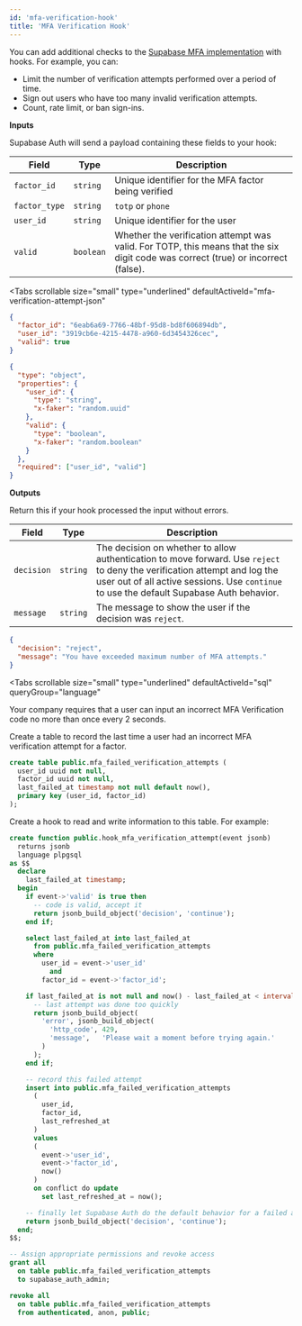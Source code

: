 ```yaml
---
id: 'mfa-verification-hook'
title: 'MFA Verification Hook'
---
```


You can add additional checks to the [Supabase MFA implementation](/docs/guides/auth/auth-mfa) with hooks. For example, you can:

- Limit the number of verification attempts performed over a period of time.
- Sign out users who have too many invalid verification attempts.
- Count, rate limit, or ban sign-ins.

**Inputs**

Supabase Auth will send a payload containing these fields to your hook:

| Field         | Type      | Description                                                                                                                       |
| ------------- | --------- | --------------------------------------------------------------------------------------------------------------------------------- |
| `factor_id`   | `string`  | Unique identifier for the MFA factor being verified                                                                               |
| `factor_type` | `string`  | `totp` or `phone`                                                                                                                 |
| `user_id`     | `string`  | Unique identifier for the user                                                                                                    |
| `valid`       | `boolean` | Whether the verification attempt was valid. For TOTP, this means that the six digit code was correct (true) or incorrect (false). |

<Tabs
  scrollable
  size="small"
  type="underlined"
  defaultActiveId="mfa-verification-attempt-json"
>
<TabPanel id="mfa-verification-attempt-json" label="JSON">

```json
{
  "factor_id": "6eab6a69-7766-48bf-95d8-bd8f606894db",
  "user_id": "3919cb6e-4215-4478-a960-6d3454326cec",
  "valid": true
}
```

</TabPanel>

<TabPanel id="mfa-verification-attempt-json-schema" label="JSON Schema">

```json
{
  "type": "object",
  "properties": {
    "user_id": {
      "type": "string",
      "x-faker": "random.uuid"
    },
    "valid": {
      "type": "boolean",
      "x-faker": "random.boolean"
    }
  },
  "required": ["user_id", "valid"]
}
```

</TabPanel>
</Tabs>

**Outputs**

Return this if your hook processed the input without errors.

| Field      | Type     | Description                                                                                                                                                                                                           |
| ---------- | -------- | --------------------------------------------------------------------------------------------------------------------------------------------------------------------------------------------------------------------- |
| `decision` | `string` | The decision on whether to allow authentication to move forward. Use `reject` to deny the verification attempt and log the user out of all active sessions. Use `continue` to use the default Supabase Auth behavior. |
| `message`  | `string` | The message to show the user if the decision was `reject`.                                                                                                                                                            |

```json
{
  "decision": "reject",
  "message": "You have exceeded maximum number of MFA attempts."
}
```

<Tabs
  scrollable
  size="small"
  type="underlined"
  defaultActiveId="sql"
  queryGroup="language"
>
<TabPanel id="sql" label="SQL">
<Tabs
  scrollable
  size="small"
  type="underlined"
  defaultActiveId="sql-limit-failed-mfa-verification-attempts"
>
<TabPanel id="sql-limit-failed-mfa-verification-attempts" label="Limit failed MFA verification attempts">

Your company requires that a user can input an incorrect MFA Verification code no more than once every 2 seconds.

Create a table to record the last time a user had an incorrect MFA verification attempt for a factor.

```sql
create table public.mfa_failed_verification_attempts (
  user_id uuid not null,
  factor_id uuid not null,
  last_failed_at timestamp not null default now(),
  primary key (user_id, factor_id)
);
```

Create a hook to read and write information to this table. For example:

```sql
create function public.hook_mfa_verification_attempt(event jsonb)
  returns jsonb
  language plpgsql
as $$
  declare
    last_failed_at timestamp;
  begin
    if event->'valid' is true then
      -- code is valid, accept it
      return jsonb_build_object('decision', 'continue');
    end if;

    select last_failed_at into last_failed_at
      from public.mfa_failed_verification_attempts
      where
        user_id = event->'user_id'
          and
        factor_id = event->'factor_id';

    if last_failed_at is not null and now() - last_failed_at < interval '2 seconds' then
      -- last attempt was done too quickly
      return jsonb_build_object(
        'error', jsonb_build_object(
          'http_code', 429,
          'message',   'Please wait a moment before trying again.'
        )
      );
    end if;

    -- record this failed attempt
    insert into public.mfa_failed_verification_attempts
      (
        user_id,
        factor_id,
        last_refreshed_at
      )
      values
      (
        event->'user_id',
        event->'factor_id',
        now()
      )
      on conflict do update
        set last_refreshed_at = now();

    -- finally let Supabase Auth do the default behavior for a failed attempt
    return jsonb_build_object('decision', 'continue');
  end;
$$;

-- Assign appropriate permissions and revoke access
grant all
  on table public.mfa_failed_verification_attempts
  to supabase_auth_admin;

revoke all
  on table public.mfa_failed_verification_attempts
  from authenticated, anon, public;
```

</TabPanel>
</Tabs>
</TabPanel>
</Tabs>
